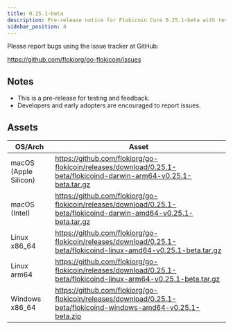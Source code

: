 ```yaml
---
title: 0.25.1-beta
description: Pre-release notice for Flokicoin Core 0.25.1-beta with testing guidance and platform download packages.
sidebar_position: 4
---
```


Please report bugs using the issue tracker at GitHub:

https://github.com/flokiorg/go-flokicoin/issues

## Notes

- This is a pre-release for testing and feedback.
- Developers and early adopters are encouraged to report issues.

## Assets

| OS/Arch | Asset |
| --- | --- |
| macOS (Apple Silicon) | https://github.com/flokiorg/go-flokicoin/releases/download/0.25.1-beta/flokicoind-darwin-arm64-v0.25.1-beta.tar.gz |
| macOS (Intel) | https://github.com/flokiorg/go-flokicoin/releases/download/0.25.1-beta/flokicoind-darwin-amd64-v0.25.1-beta.tar.gz |
| Linux x86_64 | https://github.com/flokiorg/go-flokicoin/releases/download/0.25.1-beta/flokicoind-linux-amd64-v0.25.1-beta.tar.gz |
| Linux arm64 | https://github.com/flokiorg/go-flokicoin/releases/download/0.25.1-beta/flokicoind-linux-arm64-v0.25.1-beta.tar.gz |
| Windows x86_64 | https://github.com/flokiorg/go-flokicoin/releases/download/0.25.1-beta/flokicoind-windows-amd64-v0.25.1-beta.zip |
